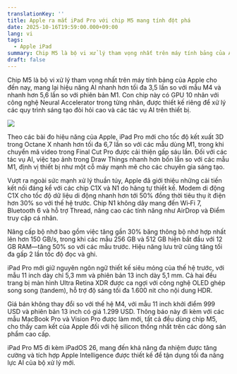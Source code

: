 ```yaml
---
translationKey: ''
title: Apple ra mắt iPad Pro với chip M5 mang tính đột phá
date: 2025-10-16T19:59:00.000+09:00
lang: vi
tags:
  - Apple iPad
summary: Chip M5 là bộ vi xử lý tham vọng nhất trên máy tính bảng của Apple cho đến nay, mang lại hiệu năng AI nhanh hơn tối đa 3,5 lần so với mẫu M4 và nhanh hơn 5,6 lần so với phiên bản M1. Con chip này có GPU 10 nhân với công nghệ Neural Accelerator trong từng nhân, được thiết kế riêng để xử lý các quy trình sáng tạo đòi hỏi cao và các tác vụ AI trên thiết bị.
draft: false
---
```

Chip M5 là bộ vi xử lý tham vọng nhất trên máy tính bảng của Apple cho đến nay, mang lại hiệu năng AI nhanh hơn tối đa 3,5 lần so với mẫu M4 và nhanh hơn 5,6 lần so với phiên bản M1. Con chip này có GPU 10 nhân với công nghệ Neural Accelerator trong từng nhân, được thiết kế riêng để xử lý các quy trình sáng tạo đòi hỏi cao và các tác vụ AI trên thiết bị.

![](/images/posts/Apple-iPad-Pro-lifestyle-251015_big.jpg.large_2x.webp)

Theo các bài đo hiệu năng của Apple, iPad Pro mới cho tốc độ kết xuất 3D trong Octane X nhanh hơn tối đa 6,7 lần so với các mẫu dùng M1, trong khi chuyển mã video trong Final Cut Pro được cải thiện gấp sáu lần. Đối với các tác vụ AI, việc tạo ảnh trong Draw Things nhanh hơn bốn lần so với các mẫu M1, định vị thiết bị như một cỗ máy mạnh mẽ cho các chuyên gia sáng tạo.

Vượt ra ngoài sức mạnh xử lý thuần túy, Apple đã giới thiệu những cải tiến kết nối đáng kể với các chip C1X và N1 do hãng tự thiết kế. Modem di động C1X cho tốc độ dữ liệu di động nhanh hơn tới 50% đồng thời tiêu thụ ít điện hơn 30% so với thế hệ trước. Chip N1 không dây mang đến Wi‑Fi 7, Bluetooth 6 và hỗ trợ Thread, nâng cao các tính năng như AirDrop và Điểm truy cập cá nhân.

Nâng cấp bộ nhớ bao gồm việc tăng gần 30% băng thông bộ nhớ hợp nhất lên hơn 150 GB/s, trong khi các mẫu 256 GB và 512 GB hiện bắt đầu với 12 GB RAM—tăng 50% so với các mẫu trước. Hiệu năng lưu trữ cũng tăng tối đa gấp 2 lần tốc độ đọc và ghi.

iPad Pro mới giữ nguyên ngôn ngữ thiết kế siêu mỏng của thế hệ trước, với mẫu 11 inch dày chỉ 5,3 mm và phiên bản 13 inch dày 5,1 mm. Cả hai đều trang bị màn hình Ultra Retina XDR được ca ngợi với công nghệ OLED ghép song song (tandem), hỗ trợ độ sáng tối đa 1.600 nit cho nội dung HDR.

Giá bán không thay đổi so với thế hệ M4, với mẫu 11 inch khởi điểm 999 USD và phiên bản 13 inch có giá 1.299 USD. Thông báo này đi kèm với các mẫu MacBook Pro và Vision Pro được làm mới, tất cả đều dùng chip M5, cho thấy cam kết của Apple đối với hệ silicon thống nhất trên các dòng sản phẩm cao cấp.

iPad Pro M5 đi kèm iPadOS 26, mang đến khả năng đa nhiệm được tăng cường và tích hợp Apple Intelligence được thiết kế để tận dụng tối đa năng lực AI của bộ xử lý mới.
